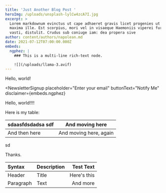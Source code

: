 ```yaml
---
title: 'Just Another Blog Post '
heroImg: /uploads/unsplash-lylCw4zcA7I.jpg
excerpt: >
  Lorem markdownum evinctus ut cape adhaeret gravis licet progenies ut haesit
  maxima ille. Est scorpius, mori vel in visaeque Haemoniis viperei furoris e ad
  vasti, distulit. Crudus sub coniuge iam: dea propera sive
author: content/authors/napolean.md
date: 2021-07-12T07:00:00.000Z
embeds:
  ngphez: |
    ### This is a multi-line rich-text node.

    ![](/uploads/llama-3.avif)
---
```


Hello, world!

<NewsletterSignup
  placeholder="Enter your email"
  buttonText="Notify Me"
  disclaimer={embeds.ngphez}
>
  Hello, world!!!!
</NewsletterSignup>

Here is my table:

| sdaasfdsdadsa sdf | And moving here        |
| ----------------- | ---------------------- |
| And then here     | And moving here, again |

sd

Thanks.

| Syntax    | Description |   Test Text |
| :-------- | :---------- | ----------: |
| Header    | Title       | Here's this |
| Paragraph | Text        |    And more |
